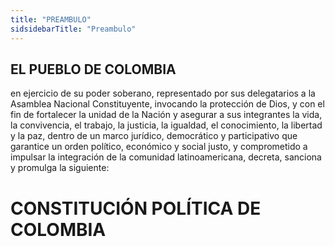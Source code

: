 ```yaml
---
title: "PREAMBULO"
sidsidebarTitle: "Preambulo"
---
```


## EL PUEBLO DE COLOMBIA
en ejercicio de su poder soberano, representado por sus delegatarios a la Asamblea Nacional Constituyente,
invocando la protección de Dios, y con el fin de fortalecer la unidad de la Nación y asegurar a sus
integrantes la vida, la convivencia, el trabajo, la justicia, la igualdad, el conocimiento, la libertad y
la paz, dentro de un marco jurídico, democrático y participativo que garantice un orden político, económico
y social justo, y comprometido a impulsar la integración de la comunidad latinoamericana, decreta, sanciona
y promulga la siguiente:

# CONSTITUCIÓN POLÍTICA DE COLOMBIA